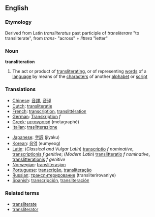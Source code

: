 ==English==

===Etymology===

Derived from Latin ''transliteratus'' past participle of ''transliterare'' "to transliterate", from ''trans-'' "across" + ''littera'' "letter"

===Noun===
'''transliteration'''

#The act or product of [[transliterating]], or of representing [[word]]s of a [[language]] by means of the [[character]]s of another [[alphabet]] or [[script]]

===Translations===
{{top}}
*[[Chinese]]: [[音譯]], [[音译]]
*[[Dutch]]: [[transliteratie]]
*[[French]]: [[transcription]], [[translittération]]
*[[German]]: [[Transkription]] ''f''
*[[Greek]]: [[μεταγραφή]] (metagraphé)
*[[Italian]]: [[traslitterazione]]
{{mid}}
*[[Japanese]]: [[字訳]] (jiyaku)
*[[Korean]]: [[음역]] (eumyeog)
*[[Latin]]: (''Classical and Vulgar Latin'') [[transcriptio]] ''f nominative'', [[transcriptionis]] ''f genitive''; (''Modern Latin'') [[translitteratio]] ''f nominative'', [[translitterationis]] ''f genitive'' 
*[[Norwegian]]: [[transliterasjon]]
*[[Portuguese]]: [[transcrição]], [[transliteração]]
*[[Russian]]: [[транслитерирование]] (transliterirovaniye)
*[[Spanish]]: [[transcripción]], [[transliteración]]
{{bottom}}

===Related terms===
*[[transliterate]]
*[[transliterator]]